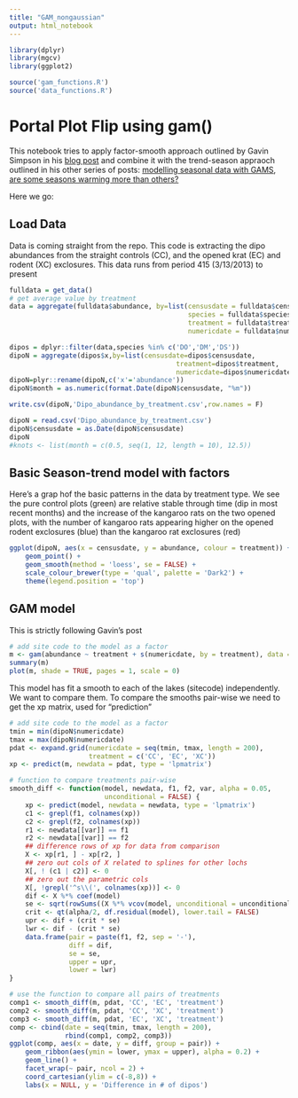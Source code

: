 ```yaml
---
title: "GAM_nongaussian"
output: html_notebook
---
```


```r
library(dplyr)
library(mgcv)
library(ggplot2)

source('gam_functions.R')
source('data_functions.R')
```

# Portal Plot Flip using gam()

This notebook tries to apply factor-smooth approach outlined by Gavin 
Simpson in his [blog post](https://www.fromthebottomoftheheap.net/2017/10/10/difference-splines-i/)
and combine it with the trend-season appraoch outlined in his other series of
posts: [modelling seasonal data with GAMS](https://www.fromthebottomoftheheap.net/2014/05/09/modelling-seasonal-data-with-gam/),
[are some seasons warming more than others?](https://www.fromthebottomoftheheap.net/2015/11/23/are-some-seasons-warming-more-than-others/)

Here we go:

## Load Data

Data is coming straight from the repo. This code is extracting the dipo 
abundances from the straight controls (CC), and the opened krat (EC) and rodent 
(XC) exclosures. This data runs from period 415 (3/13/2013) to present

```r
fulldata = get_data()
# get average value by treatment
data = aggregate(fulldata$abundance, by=list(censusdate = fulldata$censusdate, 
                                             species = fulldata$species,
                                             treatment = fulldata$treatment,
                                             numericdate = fulldata$numericdate),FUN=mean)

dipos = dplyr::filter(data,species %in% c('DO','DM','DS'))
dipoN = aggregate(dipos$x,by=list(censusdate=dipos$censusdate,
                                          treatment=dipos$treatment,
                                          numericdate=dipos$numericdate),FUN=sum)
dipoN=plyr::rename(dipoN,c('x'='abundance'))
dipoN$month = as.numeric(format.Date(dipoN$censusdate, "%m"))

write.csv(dipoN,'Dipo_abundance_by_treatment.csv',row.names = F)

dipoN = read.csv('Dipo_abundance_by_treatment.csv')
dipoN$censusdate = as.Date(dipoN$censusdate)
dipoN
#knots <- list(month = c(0.5, seq(1, 12, length = 10), 12.5))
```


## Basic Season-trend model with factors

Here's a grap hof the basic patterns in the data by treatment type. We see
the pure control plots (green) are relative stable through time (dip in most 
recent months) and the increase of the kangaroo rats on the two opened plots, 
with the number of kangaroo rats appearing higher on the opened rodent 
exclosures (blue) than the kangaroo rat exclosures (red)


```r
ggplot(dipoN, aes(x = censusdate, y = abundance, colour = treatment)) +
    geom_point() +
    geom_smooth(method = 'loess', se = FALSE) +
    scale_colour_brewer(type = 'qual', palette = 'Dark2') +
    theme(legend.position = 'top')
```

## GAM model

This is strictly following Gavin's post

```r
# add site code to the model as a factor
m <- gam(abundance ~ treatment + s(numericdate, by = treatment), data = dipoN)
summary(m)
plot(m, shade = TRUE, pages = 1, scale = 0)
```


 This model has fit a smooth to each of the lakes (sitecode) independently.  We want to compare them. 
 To compare the smooths pair-wise we need to get the xp matrix, used for "prediction"
 
```r
# add site code to the model as a factor
tmin = min(dipoN$numericdate)
tmax = max(dipoN$numericdate)
pdat <- expand.grid(numericdate = seq(tmin, tmax, length = 200),
                    treatment = c('CC', 'EC', 'XC'))
xp <- predict(m, newdata = pdat, type = 'lpmatrix')

# function to compare treatments pair-wise
smooth_diff <- function(model, newdata, f1, f2, var, alpha = 0.05,
                        unconditional = FALSE) {
    xp <- predict(model, newdata = newdata, type = 'lpmatrix')
    c1 <- grepl(f1, colnames(xp))
    c2 <- grepl(f2, colnames(xp))
    r1 <- newdata[[var]] == f1
    r2 <- newdata[[var]] == f2
    ## difference rows of xp for data from comparison
    X <- xp[r1, ] - xp[r2, ]
    ## zero out cols of X related to splines for other lochs
    X[, ! (c1 | c2)] <- 0
    ## zero out the parametric cols
    X[, !grepl('^s\\(', colnames(xp))] <- 0
    dif <- X %*% coef(model)
    se <- sqrt(rowSums((X %*% vcov(model, unconditional = unconditional)) * X))
    crit <- qt(alpha/2, df.residual(model), lower.tail = FALSE)
    upr <- dif + (crit * se)
    lwr <- dif - (crit * se)
    data.frame(pair = paste(f1, f2, sep = '-'),
               diff = dif,
               se = se,
               upper = upr,
               lower = lwr)
}
```

```r
# use the function to compare all pairs of treatments
comp1 <- smooth_diff(m, pdat, 'CC', 'EC', 'treatment')
comp2 <- smooth_diff(m, pdat, 'CC', 'XC', 'treatment')
comp3 <- smooth_diff(m, pdat, 'EC', 'XC', 'treatment')
comp <- cbind(date = seq(tmin, tmax, length = 200),
              rbind(comp1, comp2, comp3))
ggplot(comp, aes(x = date, y = diff, group = pair)) +
    geom_ribbon(aes(ymin = lower, ymax = upper), alpha = 0.2) +
    geom_line() +
    facet_wrap(~ pair, ncol = 2) +
    coord_cartesian(ylim = c(-8,8)) +
    labs(x = NULL, y = 'Difference in # of dipos')
```
